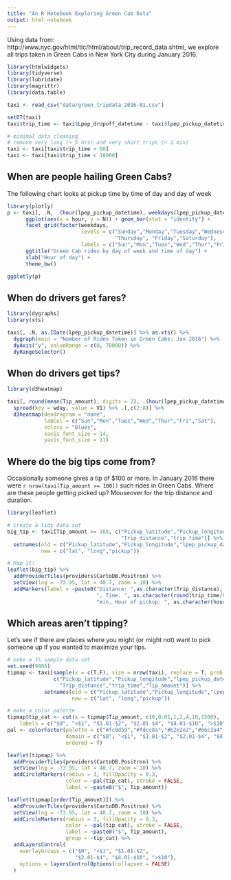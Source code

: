 ```yaml
---
title: "An R Notebook Exploring Green Cab Data"
output: html_notebook
---
```


Using data from: http://www.nyc.gov/html/tlc/html/about/trip_record_data.shtml, we explore all trips taken in Green Cabs in New York City during January 2016.

```r
library(htmlwidgets)
library(tidyverse)
library(lubridate)
library(magrittr)
library(data.table)

taxi <- read_csv("data/green_tripdata_2016-01.csv")

setDT(taxi)
taxi$trip_time <- taxi$Lpep_dropoff_datetime - taxi$lpep_pickup_datetime

# minimal data cleaning
# remove very long (> 5 hrs) and very short trips (< 1 min)
taxi <- taxi[taxi$trip_time > 60]
taxi <- taxi[taxi$trip_time < 18000]
```


## When are people hailing Green Cabs? 

The following chart looks at pickup time by time of day and day of week

```r
library(plotly)
p <- taxi[, .N, .(hour(lpep_pickup_datetime), weekdays(lpep_pickup_datetime))] %>% 
      ggplot(aes(x = hour, y = N)) + geom_bar(stat = "identity") + 
      facet_grid(factor(weekdays, 
                        levels = c("Sunday","Monday","Tuesday","Wednesday",
                                   "Thursday", "Friday","Saturday"),
                        labels = c("Sun","Mon","Tues","Wed","Thur","Fri","Sat")) ~ .) +
      ggtitle("Green Cab rides by day of week and time of day") + 
      xlab("Hour of day") + 
      theme_bw()

ggplotly(p)
```

## When do drivers get fares?

```r
library(dygraphs)
library(xts)

taxi[, .N, as.IDate(lpep_pickup_datetime)] %>% as.xts() %>% 
  dygraph(main = "Number of Rides Taken in Green Cabs: Jan 2016") %>% 
  dyAxis("y", valueRange = c(0, 70000)) %>% 
  dyRangeSelector()

```

## When do drivers get tips?

```r
library(d3heatmap)

taxi[, round(mean(Tip_amount), digits = 2), .(hour(lpep_pickup_datetime), wday(lpep_pickup_datetime))] %>% 
  spread(key = wday, value = V1) %>% .[,c(2:8)] %>% 
  d3heatmap(dendrogram = "none", 
            labCol = c("Sun","Mon","Tues","Wed","Thur","Fri","Sat"),
            colors = "Blues",
            xaxis_font_size = 14,
            yaxis_font_size = 11)

```

## Where do the big tips come from?

Occasionally someone gives a tip of $100 or more.  In January 2016 there were `r nrow(taxi[Tip_amount >= 100])` such rides in Green Cabs.  Where are these people getting picked up?  Mouseover for the trip distance and duration.

```r
library(leaflet)

# create a tidy data set
big_tip <- taxi[Tip_amount >= 100, c("Pickup_latitude","Pickup_longitude","lpep_pickup_datetime",
                                     "Trip_distance","trip_time")] %>% 
  setnames(old = c("Pickup_latitude","Pickup_longitude","lpep_pickup_datetime"),
           new = c("lat", "long","pickup"))

# Map it!
leaflet(big_tip) %>% 
  addProviderTiles(providers$CartoDB.Positron) %>% 
  setView(lng = -73.95, lat = 40.7, zoom = 10) %>%
  addMarkers(label = ~paste0("Distance: ",as.character(Trip_distance),
                             ", Time: ", as.character(round(trip_time/60, digits = 0)), 
                             "min, Hour of pickup: ", as.character(hour(pickup))))

```

## Which areas aren't tipping?

Let's see if there are places where you might (or might not) want to pick someone up if you wanted to maximize your tips.

```r
# make a 1% sample data set
set.seed(9486)
tipmap <- taxi[sample(x = c(T,F), size = nrow(taxi), replace = T, prob = c(0.01,0.99)),
               c("Pickup_latitude","Pickup_longitude","lpep_pickup_datetime",
                 "Trip_distance","trip_time","Tip_amount")] %>% 
            setnames(old = c("Pickup_latitude","Pickup_longitude","lpep_pickup_datetime"),
                     new = c("lat", "long","pickup"))

# make a color palette
tipmap$tip_cat <- cut(x = tipmap$Tip_amount, c(0,0.01,1,2,4,10,1500), include.lowest = T,
    labels = c("$0", "<$1", "$1.01-$2", "$2.01-$4", "$4.01-$10", ">$10"))
pal <- colorFactor(palette = c("#fc8d59","#fdcc8a","#b2e2e2","#66c2a4","#2ca25f","#006d2c"), 
                   domain = c("$0", "<$1", "$1.01-$2", "$2.01-$4", "$4.01-$10", ">$10"),
                   ordered = T)

leaflet(tipmap) %>% 
  addProviderTiles(providers$CartoDB.Positron) %>% 
  setView(lng = -73.95, lat = 40.7, zoom = 10) %>%
  addCircleMarkers(radius = 3, fillOpacity = 0.3, 
                   color = ~pal(tip_cat), stroke = FALSE,
                   label = ~paste0("$", Tip_amount))
```

```r

leaflet(tipmap[order(Tip_amount)]) %>% 
  addProviderTiles(providers$CartoDB.Positron) %>% 
  setView(lng = -73.95, lat = 40.7, zoom = 10) %>%
  addCircleMarkers(radius = 3, fillOpacity = 0.3, 
                   color = ~pal(tip_cat), stroke = FALSE,
                   label = ~paste0("$", Tip_amount),
                   group = ~tip_cat) %>% 
  addLayersControl(
    overlayGroups = c("$0", "<$1", "$1.01-$2", 
                      "$2.01-$4", "$4.01-$10", ">$10"),
    options = layersControlOptions(collapsed = FALSE)
  )

```

